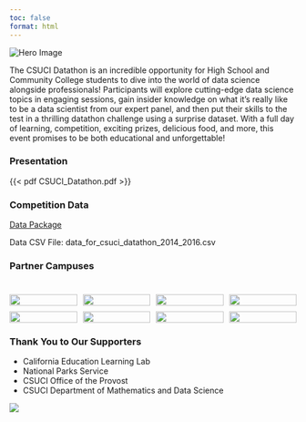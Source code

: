 ```yaml
---
toc: false
format: html
---
```


<div class="hero-container">
  <img src="img/hero.png" alt="Hero Image" class="hero-img">
</div>

The CSUCI Datathon is an incredible opportunity for High School and Community College students to dive into the world of data science alongside professionals! Participants will explore cutting-edge data science topics in engaging sessions, gain insider knowledge on what it’s really like to be a data scientist from our expert panel, and then put their skills to the test in a thrilling datathon challenge using a surprise dataset. With a full day of learning, competition, exciting prizes, delicious food, and more, this event promises to be both educational and unforgettable!


### Presentation

{{< pdf CSUCI_Datathon.pdf >}}


::: {.callout-tip icon="false"}
### Competition Data

[Data Package](https://csuci-my.sharepoint.com/:u:/g/personal/isaac_quintanillasalinas_csuci_edu/ETOcmZfhgoRIlBCQX0zcBDgB8MuHbrf8CCzQPqQ6Lpst9w?e=PcnP07)


Data CSV File: data_for_csuci_datathon_2014_2016.csv



:::

### Partner Campuses


<div style="margin-top: 40px; display: grid; grid-template-columns: repeat(4, 1fr); gap: 10px;">

<div><img src="img/CPP.jpeg" width="100%" /></div>
<div><img src="img/CSUCI.png" width="100%" /></div>
<div><img src="img/LBSU.png" width="100%" /></div>
<div><img src="img/LACC.jpg" width="100%" /></div>
<div><img src="img/LBCC.png" width="100%" /></div>
<div><img src="img/MESA.jpeg" width="100%" /></div>
<div><img src="img/sdsu.png" width="100%" /></div>
<div><img src="img/ucsb.gif" width="100%" /></div>

</div>


### Thank You to Our Supporters

- California Education Learning Lab
- National Parks Service
- CSUCI Office of the Provost
- CSUCI Department of Mathematics and Data Science







![](/img/logo_2.png){align="center"}